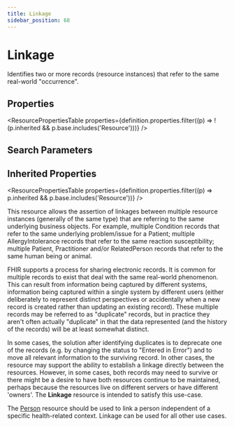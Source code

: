```yaml
---
title: Linkage
sidebar_position: 68
---
```



# Linkage

Identifies two or more records (resource instances) that refer to the same real-world "occurrence".

<Tabs queryString="section">
  <TabItem value="schema" label="Schema" default>

## Properties

<ResourcePropertiesTable
  properties={definition.properties.filter((p) => !(p.inherited && p.base.includes('Resource')))}
/>

## Search Parameters

<SearchParamsTable searchParams={definition.searchParameters} />

## Inherited Properties

<ResourcePropertiesTable properties={definition.properties.filter((p) => p.inherited && p.base.includes('Resource'))} />

  </TabItem>
<TabItem value="usage" label="Usage">
<div> <a name="bnc"></a>  <p> This resource allows the assertion of linkages between multiple resource instances (generally of the same type) that are referring to the same underlying business objects.  For example, multiple <Link to="/docs/api/fhir/resources/condition">Condition</Link> records that refer to the same underlying problem/issue for a <Link to="/docs/api/fhir/resources/patient">Patient</Link>; multiple <Link to="/docs/api/fhir/resources/allergyintolerance">AllergyIntolerance</Link> records that refer to the same reaction susceptibility; multiple <Link to="/docs/api/fhir/resources/patient">Patient</Link>, <Link to="/docs/api/fhir/resources/practitioner">Practitioner</Link> and/or <Link to="/docs/api/fhir/resources/relatedperson">RelatedPerson</Link> records that refer to the same human being or animal. </p> <p> FHIR supports a process for sharing electronic records.  It is common for multiple records to exist that deal with the same real-world phenomenon.  This can result from information being captured by different systems, information being captured within a single system by different users (either deliberately to represent distinct perspectives or accidentally when a new record is created rather than updating an existing record).  These multiple records may be referred to as "duplicate" records, but in practice they aren't often actually "duplicate" in that the data represented (and the history of the records) will be at least somewhat distinct. </p> <p> In some cases, the solution after identifying duplicates is to deprecate one of the records (e.g. by changing the status to "Entered in Error") and to move all relevant information to the surviving record.  In other cases, the resource may support the ability to establish a linkage directly between the resources.  However, in some cases, both records may need to survive or there might be a desire to have both resources continue to be maintained, perhaps because the resources live on different servers or have different 'owners'.  The <b>Linkage</b> resource is intended to satisfy this use-case. </p>  </div>
</TabItem>
<TabItem value="relationships" label="Relationships">
<div>  <p> The <a href="/docs/api/fhir/resources/person">Person</a> resource should be used to link a person independent of a specific health-related context. <Link to="/docs/api/fhir/resources/linkage">Linkage</Link> can be used for all other use cases. </p> </div>
</TabItem>


</Tabs>
